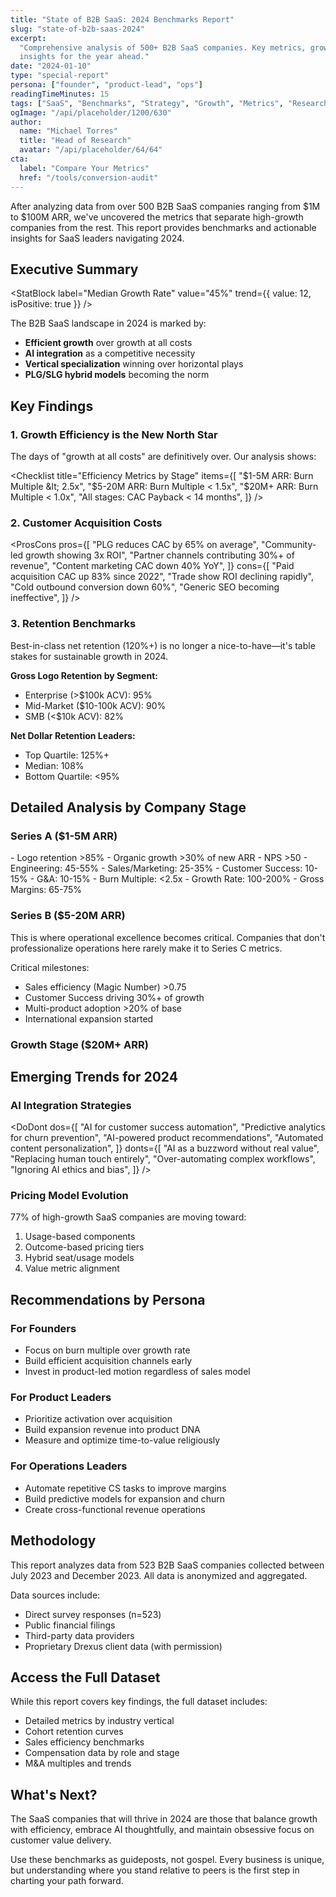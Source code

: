 ```yaml
---
title: "State of B2B SaaS: 2024 Benchmarks Report"
slug: "state-of-b2b-saas-2024"
excerpt:
  "Comprehensive analysis of 500+ B2B SaaS companies. Key metrics, growth rates, and strategic
  insights for the year ahead."
date: "2024-01-10"
type: "special-report"
persona: ["founder", "product-lead", "ops"]
readingTimeMinutes: 15
tags: ["SaaS", "Benchmarks", "Strategy", "Growth", "Metrics", "Research"]
ogImage: "/api/placeholder/1200/630"
author:
  name: "Michael Torres"
  title: "Head of Research"
  avatar: "/api/placeholder/64/64"
cta:
  label: "Compare Your Metrics"
  href: "/tools/conversion-audit"
---
```


After analyzing data from over 500 B2B SaaS companies ranging from $1M to $100M ARR, we've uncovered
the metrics that separate high-growth companies from the rest. This report provides benchmarks and
actionable insights for SaaS leaders navigating 2024.

## Executive Summary

<StatBlock label="Median Growth Rate" value="45%" trend={{ value: 12, isPositive: true }} />

The B2B SaaS landscape in 2024 is marked by:

- **Efficient growth** over growth at all costs
- **AI integration** as a competitive necessity
- **Vertical specialization** winning over horizontal plays
- **PLG/SLG hybrid models** becoming the norm

## Key Findings

### 1. Growth Efficiency is the New North Star

The days of "growth at all costs" are definitively over. Our analysis shows:

<Checklist
  title="Efficiency Metrics by Stage"
  items={[
    "$1-5M ARR: Burn Multiple &lt; 2.5x",
    "$5-20M ARR: Burn Multiple &lt; 1.5x",
    "$20M+ ARR: Burn Multiple &lt; 1.0x",
    "All stages: CAC Payback &lt; 14 months",
  ]}
/>

### 2. Customer Acquisition Costs

<ProsCons
  pros={[
    "PLG reduces CAC by 65% on average",
    "Community-led growth showing 3x ROI",
    "Partner channels contributing 30%+ of revenue",
    "Content marketing CAC down 40% YoY",
  ]}
  cons={[
    "Paid acquisition CAC up 83% since 2022",
    "Trade show ROI declining rapidly",
    "Cold outbound conversion down 60%",
    "Generic SEO becoming ineffective",
  ]}
/>

### 3. Retention Benchmarks

<Quote author="Analysis of 500+ SaaS Companies">
  Best-in-class net retention (120%+) is no longer a nice-to-have—it's table stakes for sustainable
  growth in 2024.
</Quote>

**Gross Logo Retention by Segment:**

- Enterprise (>$100k ACV): 95%
- Mid-Market ($10-100k ACV): 90%
- SMB (&lt;$10k ACV): 82%

**Net Dollar Retention Leaders:**

- Top Quartile: 125%+
- Median: 108%
- Bottom Quartile: &lt;95%

## Detailed Analysis by Company Stage

### Series A ($1-5M ARR)

<Step number={1} title="Product-Market Fit Indicators">
  - Logo retention >85% - Organic growth >30% of new ARR - NPS >50
</Step>

<Step number={2} title="Team Composition">
  - Engineering: 45-55% - Sales/Marketing: 25-35% - Customer Success: 10-15% - G&A: 10-15%
</Step>

<Step number={3} title="Key Metrics">
- Burn Multiple: &lt;2.5x
- Growth Rate: 100-200%
- Gross Margins: 65-75%
</Step>

### Series B ($5-20M ARR)

<Aside type="info">
  This is where operational excellence becomes critical. Companies that don't professionalize
  operations here rarely make it to Series C metrics.
</Aside>

Critical milestones:

- Sales efficiency (Magic Number) >0.75
- Customer Success driving 30%+ of growth
- Multi-product adoption >20% of base
- International expansion started

### Growth Stage ($20M+ ARR)

## Emerging Trends for 2024

### AI Integration Strategies

<DoDont
  dos={[
    "AI for customer success automation",
    "Predictive analytics for churn prevention",
    "AI-powered product recommendations",
    "Automated content personalization",
  ]}
  donts={[
    "AI as a buzzword without real value",
    "Replacing human touch entirely",
    "Over-automating complex workflows",
    "Ignoring AI ethics and bias",
  ]}
/>

### Pricing Model Evolution

77% of high-growth SaaS companies are moving toward:

1. Usage-based components
2. Outcome-based pricing tiers
3. Hybrid seat/usage models
4. Value metric alignment

## Recommendations by Persona

### For Founders

- Focus on burn multiple over growth rate
- Build efficient acquisition channels early
- Invest in product-led motion regardless of sales model

### For Product Leaders

- Prioritize activation over acquisition
- Build expansion revenue into product DNA
- Measure and optimize time-to-value religiously

### For Operations Leaders

- Automate repetitive CS tasks to improve margins
- Build predictive models for expansion and churn
- Create cross-functional revenue operations

## Methodology

<Callout type="info">
  This report analyzes data from 523 B2B SaaS companies collected between July 2023 and December
  2023. All data is anonymized and aggregated.
</Callout>

Data sources include:

- Direct survey responses (n=523)
- Public financial filings
- Third-party data providers
- Proprietary Drexus client data (with permission)

## Access the Full Dataset

While this report covers key findings, the full dataset includes:

- Detailed metrics by industry vertical
- Cohort retention curves
- Sales efficiency benchmarks
- Compensation data by role and stage
- M&A multiples and trends

## What's Next?

The SaaS companies that will thrive in 2024 are those that balance growth with efficiency, embrace
AI thoughtfully, and maintain obsessive focus on customer value delivery.

Use these benchmarks as guideposts, not gospel. Every business is unique, but understanding where
you stand relative to peers is the first step in charting your path forward.
